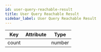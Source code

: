 ```yaml
---
id: user-query-reachable-result
title: User Query Reachable Result
sidebar_label: User Query Reachable Result
---
```


| Key   | Attribute | Type                        |
| ----- | --------- | --------------------------- |
| count |           | number                      |